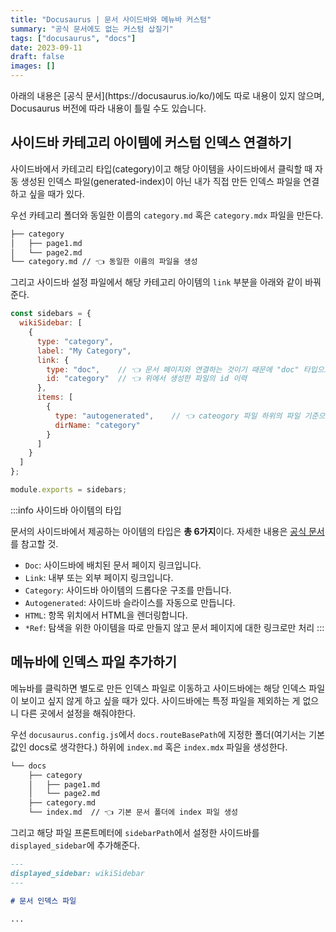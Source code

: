 ```yaml
---
title: "Docusaurus | 문서 사이드바와 메뉴바 커스텀"
summary: "공식 문서에도 없는 커스텀 삽질기"
tags: ["docusaurus", "docs"]
date: 2023-09-11
draft: false
images: []
---
```


<Caution title="원하는 사이드바를 커스텀하기 위한 삽질기입니다.">
아래의 내용은 [공식 문서](https://docusaurus.io/ko/)에도 따로 내용이 있지 않으며, Docusaurus 버전에 따라 내용이 틀릴 수도 있습니다.
</Caution>

## 사이드바 카테고리 아이템에 커스텀 인덱스 연결하기

사이드바에서 카테고리 타입(category)이고 해당 아이템을 사이드바에서 클릭할 때 자동 생성된 인덱스 파일(generated-index)이 아닌 내가 직접 만든 인덱스 파일을 연결하고 싶을 때가 있다.

우선 카테고리 폴더와 동일한 이름의 `category.md` 혹은 `category.mdx` 파일을 만든다.

```bash
├── category
│   ├── page1.md
│   └── page2.md
└── category.md // 👈 동일한 이름의 파일을 생성
```

그리고 사이드바 설정 파일에서 해당 카테고리 아이템의 `link` 부분을 아래와 같이 바꿔준다.

```javascript
const sidebars = {
  wikiSidebar: [
    {
      type: "category",
      label: "My Category",
      link: {
        type: "doc",    // 👈 문서 페이지와 연결하는 것이기 때문에 "doc" 타입으로 지정
        id: "category"  // 👈 위에서 생성한 파일의 id 이력
      },
      items: [
        {
          type: "autogenerated",    // 👈 cateogory 파일 하위의 파일 기준으로 자동 생성
          dirName: "category"
        }
      ]
    }
  ]
};

module.exports = sidebars;
```

:::info 사이드바 아이템의 타입

문서의 사이드바에서 제공하는 아이템의 타입은 **총 6가지**이다. 자세한 내용은 [공식 문서](https://docusaurus.io/ko/docs/next/sidebar/items)를 참고할 것.

- `Doc`: 사이드바에 배치된 문서 페이지 링크입니다.
- `Link`: 내부 또는 외부 페이지 링크입니다.
- `Category`: 사이드바 아이템의 드롭다운 구조를 만듭니다.
- `Autogenerated`: 사이드바 슬라이스를 자동으로 만듭니다.
- `HTML`: 항목 위치에서 HTML을 렌더링합니다.
- `*Ref`: 탐색을 위한 아이템을 따로 만들지 않고 문서 페이지에 대한 링크로만 처리
:::

## 메뉴바에 인덱스 파일 추가하기

메뉴바를 클릭하면 별도로 만든 인덱스 파일로 이동하고 사이드바에는 해당 인덱스 파일이 보이고 싶지 않게 하고 싶을 때가 있다. 사이드바에는 특정 파일을 제외하는 게 없으니 다른 곳에서 설정을 해줘야한다.

우선 `docusaurus.config.js`에서 `docs.routeBasePath`에 지정한 폴더(여기서는 기본값인 docs로 생각한다.) 하위에 `index.md` 혹은 `index.mdx` 파일을 생성한다.

```bash
└── docs
    ├── category
    │   ├── page1.md
    │   └── page2.md
    ├── category.md
    └── index.md  // 👈 기본 문서 폴더에 index 파일 생성
```

그리고 해당 파일 프론트메터에 `sidebarPath`에서 설정한 사이드바를 `displayed_sidebar`에 추가해준다.

```markdown
---
displayed_sidebar: wikiSidebar
---

# 문서 인덱스 파일

...
```